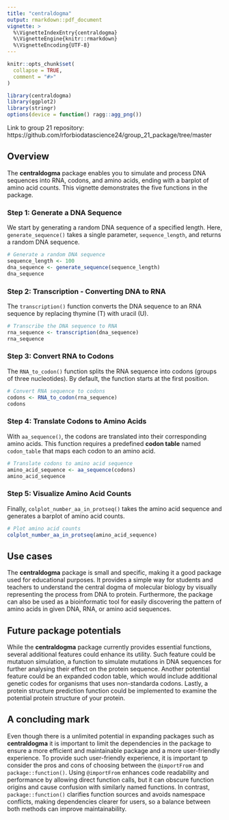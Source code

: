 ```yaml
---
title: "centraldogma"
output: rmarkdown::pdf_document
vignette: >
  %\VignetteIndexEntry{centraldogma}
  %\VignetteEngine{knitr::rmarkdown}
  %\VignetteEncoding{UTF-8}
---
```


```r
knitr::opts_chunk$set(
  collapse = TRUE,
  comment = "#>"
)
```

```r
library(centraldogma)
library(ggplot2)
library(stringr)
options(device = function() ragg::agg_png())
```

Link to group 21 repository: https://github.com/rforbiodatascience24/group_21_package/tree/master

## Overview

The **centraldogma** package enables you to simulate and process DNA sequences into RNA, codons, and amino acids, ending with a barplot of amino acid counts. This vignette demonstrates the five functions in the package.

### Step 1: Generate a DNA Sequence

We start by generating a random DNA sequence of a specified length. Here, `generate_sequence()` takes a single parameter, `sequence_length`, and returns a random DNA sequence.

```r
# Generate a random DNA sequence
sequence_length <- 100
dna_sequence <- generate_sequence(sequence_length)
dna_sequence
```

### Step 2: Transcription - Converting DNA to RNA

The `transcription()` function converts the DNA sequence to an RNA sequence by replacing thymine (T) with uracil (U).

```r
# Transcribe the DNA sequence to RNA
rna_sequence <- transcription(dna_sequence)
rna_sequence
```

### Step 3: Convert RNA to Codons

The `RNA_to_codon()` function splits the RNA sequence into codons (groups of three nucleotides). By default, the function starts at the first position.

```r
# Convert RNA sequence to codons
codons <- RNA_to_codon(rna_sequence)
codons
```

### Step 4: Translate Codons to Amino Acids

With `aa_sequence()`, the codons are translated into their corresponding amino acids. This function requires a predefined **codon table** named `codon_table` that maps each codon to an amino acid.

```r
# Translate codons to amino acid sequence
amino_acid_sequence <- aa_sequence(codons)
amino_acid_sequence
```

### Step 5: Visualize Amino Acid Counts

Finally, `colplot_number_aa_in_protseq()` takes the amino acid sequence and generates a barplot of amino acid counts.

```r
# Plot amino acid counts
colplot_number_aa_in_protseq(amino_acid_sequence)
```

## Use cases

The **centraldogma** package is small and specific, making it a good package used for educational purposes. It provides a simple way for students and teachers to understand the central dogma of molecular biology by visually representing the process from DNA to protein.
Furthermore, the package can also be used as a bioinformatic tool for easily discovering the pattern of amino acids in given DNA, RNA, or amino acid sequences.

## Future package potentials

While the **centraldogma** package currently provides essential functions, several additional features could enhance its utility. Such feature could be mutatuon simulation, a function to simulate mutations in DNA sequences for further analysing their effect on the protein sequence. Another potential feature could be an expanded codon table, which would include additional genetic codes for organisms that uses non-standarda codons. Lastly, a protein structure prediction function could be implemented to examine the potential protein structure of your protein.

## A concluding mark

Even though there is a unlimited potential in expanding packages such as **centraldogma** it is important to limit the dependencies in the package to ensure a more efficient and maintainable package and a more user-friendly experience. \n
To provide such user-friendly experience, it is important tp consider the pros and cons of choosing between the `@importFrom` and `package::function()`. Using `@importFrom` enhances code readability and performance by allowing direct function calls, but it can obscure function origins and cause confusion with similarly named functions. In contrast, `package::function()` clarifies function sources and avoids namespace conflicts, making dependencies clearer for users, so a balance between both methods can improve maintainability.
